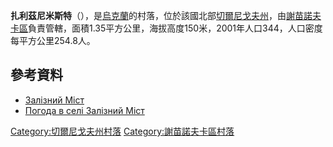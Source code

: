 {{coord|52|12|52|N|32|42|17|E|scale:100000|display=title}}

'''扎利茲尼米斯特'''（{{lang-uk|Залізний Міст}}），是[[烏克蘭|烏克蘭]]的村落，位於該國北部[[切爾尼戈夫州|切爾尼戈夫州]]，由[[謝苗諾夫卡區|謝苗諾夫卡區]]負責管轄，面積1.35平方公里，海拔高度150米，2001年人口344，人口密度每平方公里254.8人。

==參考資料==
*[http://w1.c1.rada.gov.ua/pls/z7502/A005?rdat1=28.03.2014&rf7571=41124 Залізний Міст]{{dead link|date=2018年3月 |bot=InternetArchiveBot |fix-attempted=yes }}
* [http://weather.in.ua/ua/chernigovskaja/8309 Погода в селі Залізний Міст] {{Wayback|url=http://weather.in.ua/ua/chernigovskaja/8309 |date=20111220100455 }}

[[Category:切爾尼戈夫州村落|Category:切爾尼戈夫州村落]]
[[Category:謝苗諾夫卡區村落|Category:謝苗諾夫卡區村落]]


{{Chernihiv-geo-stub}}